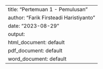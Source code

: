 ---
title: "Pertemuan 1 - Pemulusan"
author: "Farik Firsteadi Haristiyanto"
date: "2023-08-29"
output:
  html_document: default
  pdf_document: default
  word_document: default
---